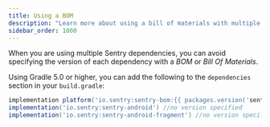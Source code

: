 ```yaml
---
title: Using a BOM
description: "Learn more about using a bill of materials with multiple Sentry dependencies."
sidebar_order: 1000
---
```


When you are using multiple Sentry dependencies, you can avoid specifying the version of each dependency with a *BOM* or *Bill Of Materials*.

Using Gradle 5.0 or higher, you can add the following to the `dependencies` section in your `build.gradle`:

```groovy {filename:build.gradle}
implementation platform('io.sentry:sentry-bom:{{ packages.version('sentry.java', '5.1.0') }}') //import bom
implementation('io.sentry:sentry-android') //no version specified
implementation('io.sentry:sentry-android-fragment') //no version specified
```
